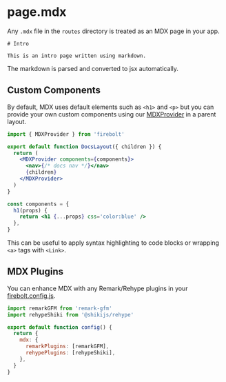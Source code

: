 <Metadata
  title='Reference: [page].mdx'
  description='API Reference for mdx page files in Firebolt.'
/>

# page.mdx

Any `.mdx` file in the `routes` directory is treated as an MDX page in your app.

```mdx title='routes/docs/intro.mdx' lineNumbers
# Intro

This is an intro page written using markdown.
```

The markdown is parsed and converted to jsx automatically.

## Custom Components

By default, MDX uses default elements such as `<h1>` and `<p>` but you can provide your own custom components using our [MDXProvider](/docs/ref/mdx-provider) in a parent layout.

```jsx title='routes/docs/_layout.js' lineNumbers
import { MDXProvider } from 'firebolt'

export default function DocsLayout({ children }) {
  return (
    <MDXProvider components={components}>
      <nav>{/* docs nav */}</nav>
      {children}
    </MDXProvider>
  )
}

const components = {
  h1(props) {
    return <h1 {...props} css='color:blue' />
  },
}
```

This can be useful to apply syntax highlighting to code blocks or wrapping `<a>` tags with `<Link>`.

## MDX Plugins

You can enhance MDX with any Remark/Rehype plugins in your [firebolt.config.js](/docs/ref/config).

```jsx title='firebolt.config.js' lineNumbers
import remarkGFM from 'remark-gfm'
import rehypeShiki from '@shikijs/rehype'

export default function config() {
  return {
    mdx: {
      remarkPlugins: [remarkGFM],
      rehypePlugins: [rehypeShiki],
    },
  }
}
```
